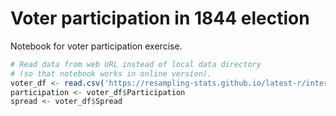 # Voter participation in 1844 election


Notebook for voter participation exercise.

```r
# Read data from web URL instead of local data directory
# (so that notebook works in online version).
voter_df <- read.csv('https://resampling-stats.github.io/latest-r/interact/files/data/election_1844.csv')
participation <- voter_df$Participation
spread <- voter_df$Spread
```
